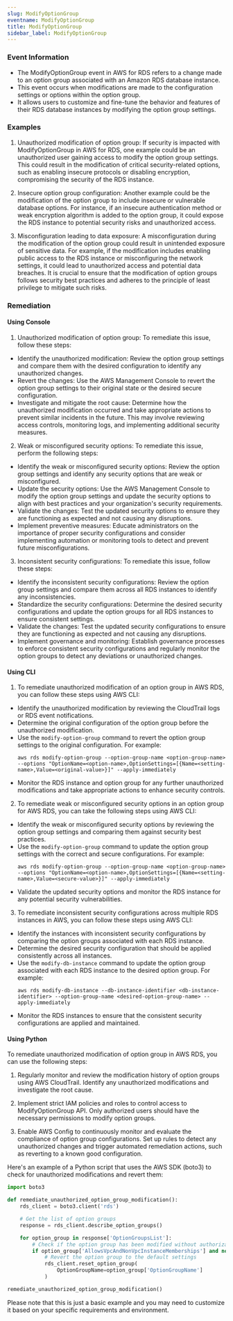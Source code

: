 ```yaml
--- 
slug: ModifyOptionGroup
eventname: ModifyOptionGroup
title: ModifyOptionGroup
sidebar_label: ModifyOptionGroup
---
```

                       
### Event Information

- The ModifyOptionGroup event in AWS for RDS refers to a change made to an option group associated with an Amazon RDS database instance.
- This event occurs when modifications are made to the configuration settings or options within the option group.
- It allows users to customize and fine-tune the behavior and features of their RDS database instances by modifying the option group settings.


### Examples

1. Unauthorized modification of option group: If security is impacted with ModifyOptionGroup in AWS for RDS, one example could be an unauthorized user gaining access to modify the option group settings. This could result in the modification of critical security-related options, such as enabling insecure protocols or disabling encryption, compromising the security of the RDS instance.

2. Insecure option group configuration: Another example could be the modification of the option group to include insecure or vulnerable database options. For instance, if an insecure authentication method or weak encryption algorithm is added to the option group, it could expose the RDS instance to potential security risks and unauthorized access.

3. Misconfiguration leading to data exposure: A misconfiguration during the modification of the option group could result in unintended exposure of sensitive data. For example, if the modification includes enabling public access to the RDS instance or misconfiguring the network settings, it could lead to unauthorized access and potential data breaches. It is crucial to ensure that the modification of option groups follows security best practices and adheres to the principle of least privilege to mitigate such risks.

### Remediation

#### Using Console

1. Unauthorized modification of option group: To remediate this issue, follow these steps:

- Identify the unauthorized modification: Review the option group settings and compare them with the desired configuration to identify any unauthorized changes.
- Revert the changes: Use the AWS Management Console to revert the option group settings to their original state or the desired secure configuration.
- Investigate and mitigate the root cause: Determine how the unauthorized modification occurred and take appropriate actions to prevent similar incidents in the future. This may involve reviewing access controls, monitoring logs, and implementing additional security measures.

2. Weak or misconfigured security options: To remediate this issue, perform the following steps:

- Identify the weak or misconfigured security options: Review the option group settings and identify any security options that are weak or misconfigured.
- Update the security options: Use the AWS Management Console to modify the option group settings and update the security options to align with best practices and your organization's security requirements.
- Validate the changes: Test the updated security options to ensure they are functioning as expected and not causing any disruptions.
- Implement preventive measures: Educate administrators on the importance of proper security configurations and consider implementing automation or monitoring tools to detect and prevent future misconfigurations.

3. Inconsistent security configurations: To remediate this issue, follow these steps:

- Identify the inconsistent security configurations: Review the option group settings and compare them across all RDS instances to identify any inconsistencies.
- Standardize the security configurations: Determine the desired security configurations and update the option groups for all RDS instances to ensure consistent settings.
- Validate the changes: Test the updated security configurations to ensure they are functioning as expected and not causing any disruptions.
- Implement governance and monitoring: Establish governance processes to enforce consistent security configurations and regularly monitor the option groups to detect any deviations or unauthorized changes.

#### Using CLI

1. To remediate unauthorized modification of an option group in AWS RDS, you can follow these steps using AWS CLI:

- Identify the unauthorized modification by reviewing the CloudTrail logs or RDS event notifications.
- Determine the original configuration of the option group before the unauthorized modification.
- Use the `modify-option-group` command to revert the option group settings to the original configuration. For example:
  ```
  aws rds modify-option-group --option-group-name <option-group-name> --options "OptionName=<option-name>,OptionSettings=[{Name=<setting-name>,Value=<original-value>}]" --apply-immediately
  ```
- Monitor the RDS instance and option group for any further unauthorized modifications and take appropriate actions to enhance security controls.

2. To remediate weak or misconfigured security options in an option group for AWS RDS, you can take the following steps using AWS CLI:

- Identify the weak or misconfigured security options by reviewing the option group settings and comparing them against security best practices.
- Use the `modify-option-group` command to update the option group settings with the correct and secure configurations. For example:
  ```
  aws rds modify-option-group --option-group-name <option-group-name> --options "OptionName=<option-name>,OptionSettings=[{Name=<setting-name>,Value=<secure-value>}]" --apply-immediately
  ```
- Validate the updated security options and monitor the RDS instance for any potential security vulnerabilities.

3. To remediate inconsistent security configurations across multiple RDS instances in AWS, you can follow these steps using AWS CLI:

- Identify the instances with inconsistent security configurations by comparing the option groups associated with each RDS instance.
- Determine the desired security configuration that should be applied consistently across all instances.
- Use the `modify-db-instance` command to update the option group associated with each RDS instance to the desired option group. For example:
  ```
  aws rds modify-db-instance --db-instance-identifier <db-instance-identifier> --option-group-name <desired-option-group-name> --apply-immediately
  ```
- Monitor the RDS instances to ensure that the consistent security configurations are applied and maintained.

#### Using Python

To remediate unauthorized modification of option group in AWS RDS, you can use the following steps:

1. Regularly monitor and review the modification history of option groups using AWS CloudTrail. Identify any unauthorized modifications and investigate the root cause.

2. Implement strict IAM policies and roles to control access to ModifyOptionGroup API. Only authorized users should have the necessary permissions to modify option groups.

3. Enable AWS Config to continuously monitor and evaluate the compliance of option group configurations. Set up rules to detect any unauthorized changes and trigger automated remediation actions, such as reverting to a known good configuration.

Here's an example of a Python script that uses the AWS SDK (boto3) to check for unauthorized modifications and revert them:

```python
import boto3

def remediate_unauthorized_option_group_modification():
    rds_client = boto3.client('rds')

    # Get the list of option groups
    response = rds_client.describe_option_groups()

    for option_group in response['OptionGroupsList']:
        # Check if the option group has been modified without authorization
        if option_group['AllowsVpcAndNonVpcInstanceMemberships'] and not option_group['AllowsVpcOnlyMemberships']:
            # Revert the option group to the default settings
            rds_client.reset_option_group(
                OptionGroupName=option_group['OptionGroupName']
            )

remediate_unauthorized_option_group_modification()
```

Please note that this is just a basic example and you may need to customize it based on your specific requirements and environment.


 